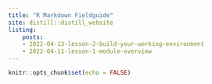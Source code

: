 ```yaml
---
title: "R Markdown Fieldguide"
site: distill::distill_website
listing: 
    posts: 
    - 2022-04-13-lesson-2-build-your-working-environment
    - 2022-04-11-lesson-1-module-overview
---
```


```r
knitr::opts_chunk$set(echo = FALSE)
```
